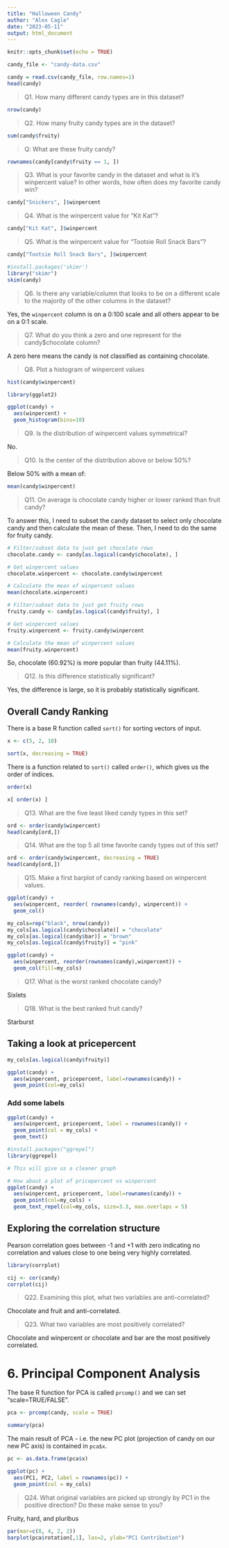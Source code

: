 ---
title: "Halloween Candy"
author: "Alex Cagle"
date: "2023-05-11"
output: html_document
---

```{r setup, include=FALSE}
knitr::opts_chunk$set(echo = TRUE)
```

```{r}
candy_file <- "candy-data.csv"

candy = read.csv(candy_file, row.names=1)
head(candy)
```
> Q1. How many different candy types are in this dataset?

```{r}
nrow(candy)
```

> Q2. How many fruity candy types are in the dataset?

```{r}
sum(candy$fruity)
```

> Q: What are these fruity candy?

```{r}
rownames(candy[candy$fruity == 1, ])
```

> Q3. What is your favorite candy in the dataset and what is it’s winpercent value? In other words, how often does my favorite candy win?

```{r}
candy["Snickers", ]$winpercent
```
> Q4. What is the winpercent value for “Kit Kat”?

```{r}
candy["Kit Kat", ]$winpercent
```
> Q5. What is the winpercent value for “Tootsie Roll Snack Bars”?

```{r}
candy["Tootsie Roll Snack Bars", ]$winpercent
```

```{r}
#install.packages('skimr')
library("skimr")
skim(candy)
```

> Q6. Is there any variable/column that looks to be on a different scale to the majority of the other columns in the dataset?

Yes, the `winpercent` column is on a 0:100 scale and all others appear to be on a 0:1 scale.

> Q7. What do you think a zero and one represent for the candy$chocolate column?

A zero here means the candy is not classified as containing chocolate.

> Q8. Plot a histogram of winpercent values

```{r}
hist(candy$winpercent)
```


```{r}
library(ggplot2)

ggplot(candy) +
  aes(winpercent) +
  geom_histogram(bins=10)
```
> Q9. Is the distribution of winpercent values symmetrical?

No.

> Q10. Is the center of the distribution above or below 50%?

Below 50% with a mean of:

```{r}
mean(candy$winpercent)
```
> Q11. On average is chocolate candy higher or lower ranked than fruit candy?

To answer this, I need to subset the candy dataset to select only chocolate candy and then calculate the mean of these. Then, I need to do the same for fruity candy.

```{r}
# Filter/subset data to just get chocolate rows
chocolate.candy <- candy[as.logical(candy$chocolate), ]

# Get winpercent values
chocolate.winpercent <- chocolate.candy$winpercent

# Calculate the mean of winpercent values
mean(chocolate.winpercent)
```

```{r}
# Filter/subset data to just get fruity rows
fruity.candy <- candy[as.logical(candy$fruity), ]

# Get winpercent values
fruity.winpercent <- fruity.candy$winpercent

# Calculate the mean of winpercent values
mean(fruity.winpercent)
```
So, chocolate (60.92%) is more popular than fruity (44.11%).


> Q12. Is this difference statistically significant?

Yes, the difference is large, so it is probably statistically significant. 


## Overall Candy Ranking

There is a base R function called `sort()` for sorting vectors of input.
```{r}
x <- c(5, 2, 10)

sort(x, decreasing = TRUE)
```

There is a function related to `sort()` called `order()`, which gives us the order of indices.
```{r}
order(x)

x[ order(x) ]
```

> Q13. What are the five least liked candy types in this set?

```{r}
ord <- order(candy$winpercent)
head(candy[ord,])
```


> Q14. What are the top 5 all time favorite candy types out of this set?

```{r}
ord <- order(candy$winpercent, decreasing = TRUE)
head(candy[ord,])
```

> Q15. Make a first barplot of candy ranking based on winpercent values.

```{r}
ggplot(candy) +
  aes(winpercent, reorder( rownames(candy), winpercent)) +
  geom_col()
```
```{r}
my_cols=rep("black", nrow(candy))
my_cols[as.logical(candy$chocolate)] = "chocolate"
my_cols[as.logical(candy$bar)] = "brown"
my_cols[as.logical(candy$fruity)] = "pink"
```

```{r}
ggplot(candy) + 
  aes(winpercent, reorder(rownames(candy),winpercent)) +
  geom_col(fill=my_cols) 
```
> Q17. What is the worst ranked chocolate candy?

Sixlets

> Q18. What is the best ranked fruit candy?

Starburst

## Taking a look at pricepercent

```{r}
my_cols[as.logical(candy$fruity)]
```

```{r}
ggplot(candy) +
  aes(winpercent, pricepercent, label=rownames(candy)) +
  geom_point(col=my_cols)
```
### Add some labels

```{r}
ggplot(candy) +
  aes(winpercent, pricepercent, label = rownames(candy)) +
  geom_point(col = my_cols) +
  geom_text()
```

```{r}
#install.packages("ggrepel")
library(ggrepel)

# This will give us a cleaner graph

# How about a plot of pricepercent vs winpercent
ggplot(candy) +
  aes(winpercent, pricepercent, label=rownames(candy)) +
  geom_point(col=my_cols) + 
  geom_text_repel(col=my_cols, size=3.3, max.overlaps = 5)
```

## Exploring the correlation structure

Pearson correlation goes between -1 and +1 with zero indicating no correlation and values close to one being very highly correlated. 

```{r}
library(corrplot)
```

```{r}
cij <- cor(candy)
corrplot(cij)
```
> Q22. Examining this plot, what two variables are anti-correlated?

Chocolate and fruit and anti-correlated.

> Q23. What two variables are most positively correlated?

Chocolate and winpercent or chocolate and bar are the most positively correlated.


# 6. Principal Component Analysis

The base R function for PCA is called `prcomp()` and we can set "scale=TRUE/FALSE".

```{r}
pca <- prcomp(candy, scale = TRUE)

summary(pca)
```

The main result of PCA - i.e. the new PC plot (projection of candy on our new PC axis) is contained in `pca$x`.

```{r}
pc <- as.data.frame(pca$x)

ggplot(pc) + 
  aes(PC1, PC2, label = rownames(pc)) +
  geom_point(col = my_cols)
```

> Q24. What original variables are picked up strongly by PC1 in the positive direction? Do these make sense to you?

Fruity, hard, and pluribus

```{r}
par(mar=c(8, 4, 2, 2))
barplot(pca$rotation[,1], las=2, ylab="PC1 Contribution")
```

